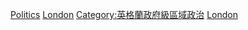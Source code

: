 [[Category:倫敦|Politics]]
[[Category:英格蘭各郡政治|London]]
[[Category:英格蘭政府級區域政治|Category:英格蘭政府級區域政治]]
[[Category:英國各城市政治|London]]